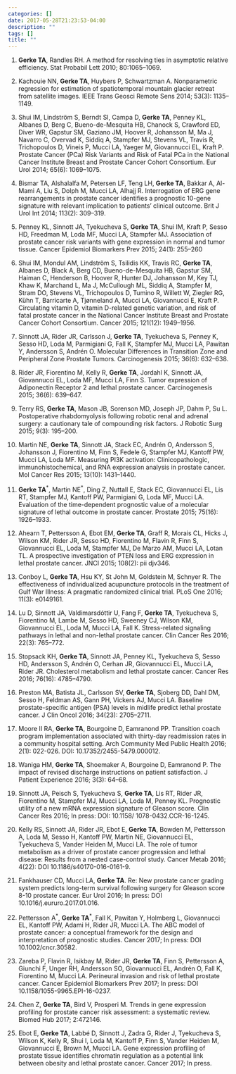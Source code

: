 ```yaml
---
categories: []
date: 2017-05-28T21:23:53-04:00
description: ""
tags: []
title: ""
---
```



1. **Gerke TA**, Randles RH. A method for resolving ties in asymptotic relative efficiency.
Stat Probabil Lett 2010; 80:1065--1069.

2. Kachouie NN, **Gerke TA**, Huybers P, Schwartzman A. Nonparametric regression for estimation of spatiotemporal mountain glacier retreat from satellite images. IEEE Trans Geosci Remote Sens 2014; 53(3): 1135--1149.

3. Shui IM, Lindstr&ouml;m S, Berndt SI, Campa D, **Gerke TA**, Penney KL, Albanes D, Berg C, Bueno-de-Mesquita HB, Chanock S, Crawford ED, Diver WR, Gapstur SM, Gaziano JM, Hoover R, Johansson M, Ma J, Navarro C, Overvad K, Siddiq A, Stampfer MJ, Stevens VL, Travis R, Trichopoulos D, Vineis P, Mucci LA, Yaeger M, Giovannucci EL, Kraft P. Prostate Cancer (PCa) Risk Variants and Risk of Fatal PCa in the National Cancer Institute Breast and Prostate Cancer Cohort Consortium. Eur Urol 2014; 65(6): 1069--1075.

4. Bismar TA, Alshalalfa M, Petersen LF, Teng LH, **Gerke TA**, Bakkar A, Al-Mami A, Liu S, Dolph M, Mucci LA, Alhajj R. Interrogation of ERG gene rearrangements in prostate cancer identifies a prognostic 10-gene signature with relevant implication to patients' clinical outcome. Brit J Urol Int 2014; 113(2): 309--319.

5. Penney KL, Sinnott JA, Tyekucheva S, **Gerke TA**, Shui IM, Kraft P, Sesso HD, Freedman M, Loda MF, Mucci LA, Stampfer MJ. Association of prostate cancer risk variants with gene expression in normal and tumor tissue. Cancer Epidemiol Biomarkers Prev 2015; 24(1): 255--260

6. Shui IM, Mondul AM, Lindstr&ouml;m S, Tsilidis KK, Travis RC, **Gerke TA**, Albanes D, Black A, Berg CD, Bueno-de-Mesquita HB, Gapstur SM, Haiman C, Henderson B, Hoover R, Hunter DJ, Johansson M, Key TJ, Khaw K, Marchand L, Ma J, McCullough ML, Siddiq A, Stampfer M, Stram DO, Stevens VL, Trichopoulos D, Tumino R, Willett W, Ziegler RG, K&uuml;hn T, Barricarte A, Tj&oslash;nneland A, Mucci LA, Giovannucci E, Kraft P. Circulating vitamin D, vitamin D-related genetic variation, and risk of fatal prostate cancer in the National Cancer Institute Breast and Prostate Cancer Cohort Consortium. Cancer 2015; 121(12): 1949--1956.

7. Sinnott JA, Rider JR, Carlsson J, **Gerke TA**, Tyekucheva S, Penney K, Sesso HD, Loda M, Parmigiani G, Fall K, Stampfer MJ, Mucci LA, Pawitan Y, Andersson S, Andr&eacute;n O. Molecular Differences in Transition Zone and Peripheral Zone Prostate Tumors. Carcinogenesis 2015; 36(6): 632--638.

8. Rider JR, Fiorentino M, Kelly R, **Gerke TA**, Jordahl K, Sinnott JA, Giovannucci EL, Loda MF, Mucci LA, Finn S. Tumor expression of Adiponectin Receptor 2 and lethal prostate cancer. Carcinogenesis 2015; 36(6): 639--647.

9. Terry RS, **Gerke TA**, Mason JB, Sorenson MD, Joseph JP, Dahm P, Su L. Postoperative rhabdomyolysis following robotic renal and adrenal surgery: a cautionary tale of compounding risk factors. J Robotic Surg 2015; 9(3): 195--200.

10. Martin NE, **Gerke TA**, Sinnott JA, Stack EC, Andr&eacute;n O, Andersson S, Johansson J, Fiorentino M, Finn S, Fedele G, Stampfer MJ, Kantoff PW, Mucci LA, Loda MF. Measuring PI3K activation: Clinicopathologic, immunohistochemical, and RNA expression analysis in prostate cancer. Mol Cancer Res 2015; 13(10): 1431--1440.

11. **Gerke TA**^&ast;^, Martin NE^&ast;^, Ding Z, Nuttall E, Stack EC, Giovannucci EL, Lis RT, Stampfer MJ, Kantoff PW, Parmigiani G, Loda MF, Mucci LA. Evaluation of the time-dependent prognostic value of a molecular signature of lethal outcome in prostate cancer. Prostate 2015; 75(16): 1926--1933.

12. Ahearn T, Pettersson A, Ebot EM, **Gerke TA**, Graff R, Morais CL, Hicks J, Wilson KM, Rider JR, Sesso HD, Fiorentino M, Flavin R, Finn S, Giovannucci EL, Loda M, Stampfer MJ, De Marzo AM, Mucci LA, Lotan TL. A prospective investigation of PTEN loss and ERG expression in lethal prostate cancer. JNCI 2015; 108(2): pii djv346.

13. Conboy L, **Gerke TA**, Hsu KY, St John M, Goldstein M, Schnyer R. The effectiveness of individualized acupuncture protocols in the treatment of Gulf War Illness: A pragmatic randomized clinical trial. PLoS One 2016; 11(3): e0149161.

14. Lu D, Sinnott JA, Valdimarsd&oacute;ttir U, Fang F, **Gerke TA**, Tyekucheva S, Fiorentino M, Lambe M, Sesso HD, Sweeney CJ, Wilson KM, Giovannucci EL, Loda M, Mucci LA, Fall K. Stress-related signaling pathways in lethal and non-lethal prostate cancer. Clin Cancer Res 2016; 22(3): 765--772.

15. Stopsack KH, **Gerke TA**, Sinnott JA, Penney KL, Tyekucheva S, Sesso HD, Andersson S, Andr&eacute;n O, Cerhan JR, Giovannucci EL, Mucci LA, Rider JR. Cholesterol metabolism and lethal prostate cancer. Cancer Res 2016; 76(16): 4785--4790.

16. Preston MA, Batista JL, Carlsson SV, **Gerke TA**, Sjoberg DD, Dahl DM, Sesso H, Feldman AS, Gann PH, Vickers AJ, Mucci LA. Baseline prostate-specific antigen (PSA) levels in midlife predict lethal prostate cancer. J Clin Oncol 2016; 34(23): 2705--2711.

17. Moore II RA, **Gerke TA**, Bourgoine D, Eamranond PP. Transition coach program implementation associated with thirty-day readmission rates in a community hospital setting. Arch Community Med Public Health 2016; 2(1): 022-026. DOI: 10.17352/2455-5479.000012.

18. Waniga HM, **Gerke TA**, Shoemaker A, Bourgoine D, Eamranond P. The impact of revised discharge instructions on patient satisfaction. J Patient Experience 2016; 3(3): 64--68. 

19. Sinnott JA, Peisch S, Tyekucheva S, **Gerke TA**, Lis RT, Rider JR, Fiorentino M, Stampfer MJ, Mucci LA, Loda M, Penney KL. Prognostic utility of a new mRNA expression signature of Gleason score. Clin Cancer Res 2016; In press: DOI: 10.1158/ 1078-0432.CCR-16-1245. 

20. Kelly RS, Sinnott JA, Rider JR, Ebot E, **Gerke TA**, Bowden M, Pettersson A, Loda M, Sesso H, Kantoff PW, Martin NE, Giovannucci EL, Tyekucheva S, Vander Heiden M, Mucci LA. The role of tumor metabolism as a driver of prostate cancer progression and lethal disease: Results from a nested case-control study. Cancer Metab 2016; 4(22): DOI 10.1186/s40170-016-0161-9.

21. Fankhauser CD, Mucci LA, **Gerke TA**. Re: New prostate cancer grading system predicts long-term survival following surgery for Gleason score 8-10 prostate cancer. Eur Urol 2016; In press: DOI 10.1016/j.eururo.2017.01.016. 

22. Pettersson A^&ast;^, **Gerke TA**^&ast;^, Fall K, Pawitan Y, Holmberg L, Giovannucci EL, Kantoff PW, Adami H, Rider JR, Mucci LA. The ABC model of prostate cancer: a conceptual framework for the design and interpretation of prognostic studies. Cancer 2017; In press: DOI 10.1002/cncr.30582.

23.  Zareba P, Flavin R, Isikbay M, Rider JR, **Gerke TA**, Finn S, Pettersson A, Giunchi F, Unger RH, Andersson SO, Giovannucci EL, Andr&eacute;n O, Fall K, Fiorentino M, Mucci LA. Perineural invasion and risk of lethal prostate cancer. Cancer Epidemiol Biomarkers Prev 2017; In press: DOI 10.1158/1055-9965.EPI-16-0237.

24. Chen Z, **Gerke TA**, Bird V, Prosperi M. Trends in gene expression profiling for prostate cancer risk assessment: a systematic review. Biomed Hub 2017; 2:472146.

25. Ebot E, **Gerke TA**,  Labb&eacute; D, Sinnott J, Zadra G, Rider J, Tyekucheva S, Wilson K, Kelly R, Shui I, Loda M, Kantoff P, Finn S, Vander Heiden M, Giovannucci E, Brown M, Mucci LA. Gene expression profiling of prostate tissue identifies chromatin regulation as a potential link between obesity and lethal prostate cancer. Cancer 2017; In press.
